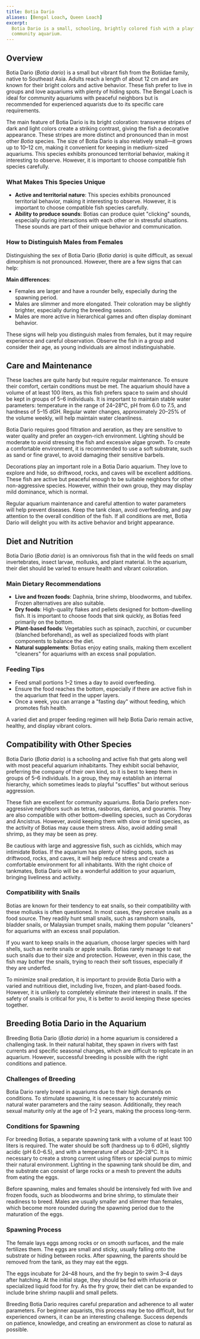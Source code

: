 ```yaml
---
title: Botia Dario
aliases: [Bengal Loach, Queen Loach]
excerpt:
  Botia Dario is a small, schooling, brightly colored fish with a playful personality, making it a great addition to a
  community aquarium.
---
```


## Overview

Botia Dario (_Botia dario_) is a small but vibrant fish from the Botiidae family, native to Southeast Asia. Adults reach
a length of about 12 cm and are known for their bright colors and active behavior. These fish prefer to live in groups
and love aquariums with plenty of hiding spots. The Bengal Loach is ideal for community aquariums with peaceful
neighbors but is recommended for experienced aquarists due to its specific care requirements.

The main feature of Botia Dario is its bright coloration: transverse stripes of dark and light colors create a striking
contrast, giving the fish a decorative appearance. These stripes are more distinct and pronounced than in most other
_Botia_ species. The size of Botia Dario is also relatively small—it grows up to 10–12 cm, making it convenient for
keeping in medium-sized aquariums. This species exhibits pronounced territorial behavior, making it interesting to
observe. However, it is important to choose compatible fish species carefully.

### What Makes This Species Unique

- **Active and territorial nature**: This species exhibits pronounced territorial behavior, making it interesting to
  observe. However, it is important to choose compatible fish species carefully.
- **Ability to produce sounds**: Botias can produce quiet "clicking" sounds, especially during interactions with each
  other or in stressful situations. These sounds are part of their unique behavior and communication.

### How to Distinguish Males from Females

Distinguishing the sex of Botia Dario (_Botia dario_) is quite difficult, as sexual dimorphism is not pronounced.
However, there are a few signs that can help:

**Main differences**:

- Females are larger and have a rounder belly, especially during the spawning period.
- Males are slimmer and more elongated. Their coloration may be slightly brighter, especially during the breeding
  season.
- Males are more active in hierarchical games and often display dominant behavior.

These signs will help you distinguish males from females, but it may require experience and careful observation. Observe
the fish in a group and consider their age, as young individuals are almost indistinguishable.

## Care and Maintenance

These loaches are quite hardy but require regular maintenance. To ensure their comfort, certain conditions must be met.
The aquarium should have a volume of at least 100 liters, as this fish prefers space to swim and should be kept in
groups of 5–6 individuals. It is important to maintain stable water parameters: temperature in the range of 24–28°C, pH
from 6.0 to 7.5, and hardness of 5–15 dGH. Regular water changes, approximately 20–25% of the volume weekly, will help
maintain water cleanliness.

Botia Dario requires good filtration and aeration, as they are sensitive to water quality and prefer an oxygen-rich
environment. Lighting should be moderate to avoid stressing the fish and excessive algae growth. To create a comfortable
environment, it is recommended to use a soft substrate, such as sand or fine gravel, to avoid damaging their sensitive
barbels.

Decorations play an important role in a Botia Dario aquarium. They love to explore and hide, so driftwood, rocks, and
caves will be excellent additions. These fish are active but peaceful enough to be suitable neighbors for other
non-aggressive species. However, within their own group, they may display mild dominance, which is normal.

Regular aquarium maintenance and careful attention to water parameters will help prevent diseases. Keep the tank clean,
avoid overfeeding, and pay attention to the overall condition of the fish. If all conditions are met, Botia Dario will
delight you with its active behavior and bright appearance.

## Diet and Nutrition

Botia Dario (_Botia dario_) is an omnivorous fish that in the wild feeds on small invertebrates, insect larvae,
mollusks, and plant material. In the aquarium, their diet should be varied to ensure health and vibrant coloration.

### Main Dietary Recommendations

- **Live and frozen foods**: Daphnia, brine shrimp, bloodworms, and tubifex. Frozen alternatives are also suitable.
- **Dry foods**: High-quality flakes and pellets designed for bottom-dwelling fish. It is important to choose foods that
  sink quickly, as Botias feed primarily on the bottom.
- **Plant-based foods**: Vegetables such as spinach, zucchini, or cucumber (blanched beforehand), as well as specialized
  foods with plant components to balance the diet.
- **Natural supplements**: Botias enjoy eating snails, making them excellent "cleaners" for aquariums with an excess
  snail population.

### Feeding Tips

- Feed small portions 1–2 times a day to avoid overfeeding.
- Ensure the food reaches the bottom, especially if there are active fish in the aquarium that feed in the upper layers.
- Once a week, you can arrange a "fasting day" without feeding, which promotes fish health.

A varied diet and proper feeding regimen will help Botia Dario remain active, healthy, and display vibrant colors.

## Compatibility with Other Species

Botia Dario (_Botia dario_) is a schooling and active fish that gets along well with most peaceful aquarium inhabitants.
They exhibit social behavior, preferring the company of their own kind, so it is best to keep them in groups of 5–6
individuals. In a group, they may establish an internal hierarchy, which sometimes leads to playful "scuffles" but
without serious aggression.

These fish are excellent for community aquariums. Botia Dario prefers non-aggressive neighbors such as tetras, rasboras,
danios, and gouramis. They are also compatible with other bottom-dwelling species, such as Corydoras and Ancistrus.
However, avoid keeping them with slow or timid species, as the activity of Botias may cause them stress. Also, avoid
adding small shrimp, as they may be seen as prey.

Be cautious with large and aggressive fish, such as cichlids, which may intimidate Botias. If the aquarium has plenty of
hiding spots, such as driftwood, rocks, and caves, it will help reduce stress and create a comfortable environment for
all inhabitants. With the right choice of tankmates, Botia Dario will be a wonderful addition to your aquarium, bringing
liveliness and activity.

### Compatibility with Snails

Botias are known for their tendency to eat snails, so their compatibility with these mollusks is often questioned. In
most cases, they perceive snails as a food source. They readily hunt small snails, such as ramshorn snails, bladder
snails, or Malaysian trumpet snails, making them popular "cleaners" for aquariums with an excess snail population.

If you want to keep snails in the aquarium, choose larger species with hard shells, such as nerite snails or apple
snails. Botias rarely manage to eat such snails due to their size and protection. However, even in this case, the fish
may bother the snails, trying to reach their soft tissues, especially if they are underfed.

To minimize snail predation, it is important to provide Botia Dario with a varied and nutritious diet, including live,
frozen, and plant-based foods. However, it is unlikely to completely eliminate their interest in snails. If the safety
of snails is critical for you, it is better to avoid keeping these species together.

## Breeding Botia Dario in the Aquarium

Breeding Botia Dario (_Botia dario_) in a home aquarium is considered a challenging task. In their natural habitat, they
spawn in rivers with fast currents and specific seasonal changes, which are difficult to replicate in an aquarium.
However, successful breeding is possible with the right conditions and patience.

### Challenges of Breeding

Botia Dario rarely breed in aquariums due to their high demands on conditions. To stimulate spawning, it is necessary to
accurately mimic natural water parameters and the rainy season. Additionally, they reach sexual maturity only at the age
of 1–2 years, making the process long-term.

### Conditions for Spawning

For breeding Botias, a separate spawning tank with a volume of at least 100 liters is required. The water should be soft
(hardness up to 6 dGH), slightly acidic (pH 6.0–6.5), and with a temperature of about 26–28°C. It is necessary to create
a strong current using filters or special pumps to mimic their natural environment. Lighting in the spawning tank should
be dim, and the substrate can consist of large rocks or a mesh to prevent the adults from eating the eggs.

Before spawning, males and females should be intensively fed with live and frozen foods, such as bloodworms and brine
shrimp, to stimulate their readiness to breed. Males are usually smaller and slimmer than females, which become more
rounded during the spawning period due to the maturation of the eggs.

### Spawning Process

The female lays eggs among rocks or on smooth surfaces, and the male fertilizes them. The eggs are small and sticky,
usually falling onto the substrate or hiding between rocks. After spawning, the parents should be removed from the tank,
as they may eat the eggs.

The eggs incubate for 24–48 hours, and the fry begin to swim 3–4 days after hatching. At the initial stage, they should
be fed with infusoria or specialized liquid food for fry. As the fry grow, their diet can be expanded to include brine
shrimp nauplii and small pellets.

Breeding Botia Dario requires careful preparation and adherence to all water parameters. For beginner aquarists, this
process may be too difficult, but for experienced owners, it can be an interesting challenge. Success depends on
patience, knowledge, and creating an environment as close to natural as possible.
